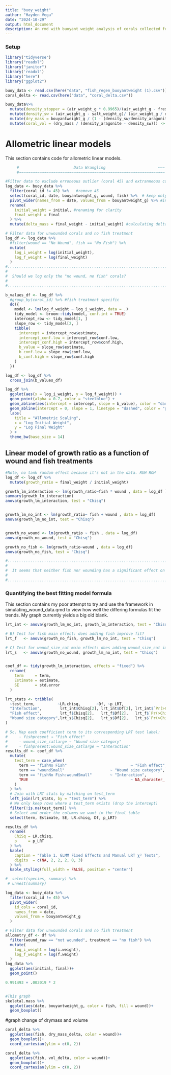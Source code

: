```yaml
---
title: "buoy_weight"
author: "Hayden Vega"
date: "2024-10-29"
output: html_document
description: An rmd with buoyant weight analysis of corals collected for the fish-regen project. buoy_data is raw buoyant weight data, and coral_delta is the data for final-initial values for variables buoyant_weight_g, dry_mass, and volume. 
---
```

### Setup
```r
library("tidyverse")
library("readxl")
library("janitor")
library('readxl')
library("here")
library("ggplot2")
```

```r
buoy_data <- read.csv(here("data", "fish_regen_buoyantweight (1).csv"))
coral_delta <- read.csv(here("data", "coral_delta.csv"))
```

```r
buoy_data%>% 
  mutate(density_stopper = (air_weight_g * 0.9965)/(air_weight_g - fresh_weight_g))%>%
  mutate(density_sw = (air_weight_g - salt_weight_g)/ (air_weight_g / density_stopper))%>%
  mutate(dry_mass = bouyantweight_g / (1 - (density_sw/density_aragonite)))%>%
  mutate(coral_vol = (dry_mass / (density_aragonite - density_sw))) -> skeletal.mass 
```
# Allometric linear models

This section contains code for allometric linear models. 


```r
     #                        Data Wrangling                       ~~~
     #~~~~~~~~~~~~~~~~~~~~~~~~~~~~~~~~~~~~~~~~~~~~~~~~~~~~~~~~~~~~~~~~

#Filter data to exclude erroneous outlier (coral 45) and extranneous columns. Pivot to create columns for initial and final buoyant weight. 
log_data <- buoy_data %>%
  filter(coral_id != 45) %>%   #remove 45
  select(coral_id, date, bouyantweight_g, wound, fish) %>%  # keep only relevant columns
  pivot_wider(names_from = date, values_from = bouyantweight_g) %>% #initial and final to columns, values from buoyantweight
  rename(
    initial_weight = initial, #renaming for clarity
    final_weight = final
  ) %>% 
  mutate(delta_mass = final_weight - initial_weight) #calculating delta

# Filter data for unwounded corals and no fish treatment 
log_df <- log_data %>%
  #filter(wound == "No Wound", fish == "No Fish") %>%
  mutate(
    log_i_weight = log(initial_weight),
    log_f_weight = log(final_weight)
  )
#...............................................................................
#                                                                              .
#  Should we log only the "no wound, no fish" corals?                           .
#                                                                              .
#...............................................................................

b_values_df <- log_df %>%
  #group_by(coral_id) %>% #fish treatment specific
  do({
    model <- lm(log_f_weight ~ log_i_weight, data = .)
    tidy_model <- broom::tidy(model, conf.int = TRUE)
    intercept_row <- tidy_model[1, ]
    slope_row <- tidy_model[2, ]
    tibble(
      intercept = intercept_row$estimate,
      intercept_conf.low = intercept_row$conf.low,
      intercept_conf.high = intercept_row$conf.high,
      b_value = slope_row$estimate,
      b_conf.low = slope_row$conf.low,
      b_conf.high = slope_row$conf.high
    )
  })

log_df <- log_df %>%
  cross_join(b_values_df)

log_df %>%
  ggplot(aes(x = log_i_weight, y = log_f_weight)) +
  geom_point(alpha = 0.7, color = "steelblue") +
  geom_abline(aes(intercept = intercept, slope = b_value), color = "darkred", size = 1) +
  geom_abline(intercept = 0, slope = 1, linetype = "dashed", color = "grey50") +
  labs(
    title = "Allometric Scaling",
    x = "Log Initial Weight",
    y = "Log Final Weight"
  ) +
  theme_bw(base_size = 14)

```

## Linear model of growth ratio as a function of wound and fish treatments

```r
#Note, no tank random effect because it's not in the data. RUH ROH
log_df <- log_df %>%
  mutate(growth_ratio = final_weight / initial_weight)

growth_lm_interaction <- lm(growth_ratio~fish * wound , data = log_df )
summary(growth_lm_interaction)
anova(growth_lm_interaction, test = "Chisq")


growth_lm_no_int <- lm(growth_ratio~ fish + wound , data = log_df)
anova(growth_lm_no_int, test = "Chisq")


growth_no_wound <- lm(growth_ratio ~ fish , data = log_df)
anova(growth_no_wound, test = "Chisq")

growth_no_fish <- lm(growth_ratio~wound , data = log_df)
anova(growth_no_fish, test = "Chisq")

#...............................................................................
#                                                                              .
#  It seems that neither fish nor wounding has a significant effect on growth  .
#                                                                              .
#...............................................................................


```
### Quantifying the best fitting model formula

This section contains my poor attempt to try and use the framework in simulating_wound_data.qmd to view how well the differing formulas fit the trends.
My graph currently yields a big old blank. 
```r
lrt_int <- anova(growth_lm_no_int, growth_lm_interaction, test = "Chisq")

# B) Test for fish main effect: does adding fish improve fit?
lrt_f   <- anova(growth_no_fish, growth_lm_no_int, test = "Chisq")

# C) Test for wound_size_cat main effect: does adding wound_size_cat improve fit?
lrt_s   <- anova(growth_no_wound, growth_lm_no_int, test = "Chisq")


coef_df <- tidy(growth_lm_interaction, effects = "fixed") %>%
  rename(
    term     = term,
    Estimate = estimate,
    SE       = std.error
  )

lrt_stats <- tribble(
  ~test_term,          ~LR.chisq,       ~Df, ~p_LRT,
  "Interaction",        lrt_int$Chisq[2], lrt_int$Df[2], lrt_int$`Pr(>Chisq)`[2],
  "Fish effect",        lrt_f$Chisq[2],   lrt_f$Df[2],   lrt_f$`Pr(>Chisq)`[2],
  "Wound size category",lrt_s$Chisq[2],   lrt_s$Df[2],   lrt_s$`Pr(>Chisq)`[2]
)

# 5c. Map each coefficient term to its corresponding LRT test label:
#     - fishpresent → "Fish effect"
#     - wound_size_catlarge → "Wound size category"
#     - fishpresent:wound_size_catlarge → "Interaction"
results_df <- coef_df %>%
  mutate(
    test_term = case_when(
      term == "fishNo Fish"                            ~ "Fish effect",
      term == "woundSmall"                    ~ "Wound size category",
      term == "fishNo Fish:woundSmall"        ~ "Interaction",
      TRUE                                             ~ NA_character_
    )
  ) %>%
  # Join with LRT stats by matching on test_term
  left_join(lrt_stats, by = "test_term") %>%
  # We only keep rows where a test_term exists (drop the intercept)
  filter(!is.na(test_term)) %>%
  # Select and order the columns we want in the final table
  select(term, Estimate, SE, LR.chisq, Df, p_LRT)

results_df %>%
  rename(
    ChiSq = LR.chisq,
    p     = p_LRT
  ) %>%
  kable(
    caption = "Table 1. GLMM Fixed Effects and Manual LRT χ² Tests",
    digits  = c(NA, 2, 2, 2, 0, 3)
  ) %>%
  kable_styling(full_width = FALSE, position = "center")

#  select(species, summary) %>%
 # unnest(summary)
```


```r


log_data <- buoy_data %>%
  filter(coral_id != 45) %>%
  pivot_wider(
    id_cols = coral_id,
    names_from = date,
    values_from = bouyantweight_g
  )

# Filter data for unwounded corals and no fish treatment
allometry_df <- df %>%
  filter(wound_raw == "not wounded", treatment == "no fish") %>%
  mutate(
    log_i_weight = log(i.weight),
    log_f_weight = log(f.weight)
  )
log_data %>% 
  ggplot(aes(initial, final))+
  geom_point()

0.991493 + .002019 * 2


#This graph 
skeletal.mass %>% 
  ggplot(aes(date, bouyantweight_g, color = fish, fill = wound))+
  geom_boxplot()
```


#graph change of drymass and volume
```r

coral_delta %>% 
  ggplot(aes(fish, dry_mass_delta, color = wound))+
  geom_boxplot()+
  coord_cartesian(ylim = c(0, 2))

```

```r
coral_delta %>% 
  ggplot(aes(fish, vol_delta, color = wound))+
  geom_boxplot()+
  coord_cartesian(ylim = c(0, 2))
```

